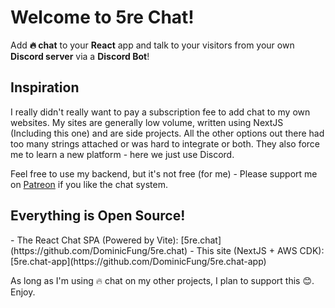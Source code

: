 
# Welcome to 5re Chat!

Add **🔥 chat** to your **React** app and talk to your visitors from your own **Discord server** via a **Discord Bot**!

<HeroButtons />

## Inspiration

<Diagram />

I really didn't really want to pay a subscription fee to add chat to my own websites. My sites are generally low volume, written using NextJS (Including this one) and are side projects. All the other options out there had too many strings attached or was hard to integrate or both. They also force me to learn a new platform - here we just use Discord.

Feel free to use my backend, but it's not free (for me) - Please support me on [Patreon](https://test.coms) if you like the chat system.

## Everything is Open Source!

<div className="flex flex-row">
  <div className="flex-1" />
  <div className="max-w-lg text-left">
    - The React Chat SPA (Powered by Vite): [5re.chat](https://github.com/DominicFung/5re.chat)
    - This site (NextJS + AWS CDK): [5re.chat-app](https://github.com/DominicFung/5re.chat-app)
  </div>
  <div className="flex-1" />
</div>

As long as I'm using 🔥 chat on my other projects, I plan to support this 😊. Enjoy.